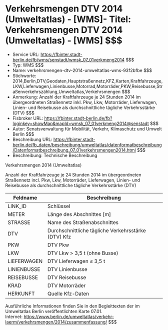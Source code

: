 # Verkehrsmengen DTV 2014 (Umweltatlas) - [WMS]- Titel: Verkehrsmengen DTV 2014 (Umweltatlas) - [WMS] $$$
- Service URL: https://fbinter.stadt-berlin.de/fb/wms/senstadt/wmsk_07_01verkmeng2014 $$$
- Typ: WMS $$$
- Name: verkehrsmengen-dtv-2014-umweltatlas-wms-93f2bfbe $$$
- Stichworte: 2014,Berlin,DTV,Geodaten,Hauptstraßennetz,KFZ,Karten,Kraftfahrzeuge,LKW,Lieferwagen,Linienbusse,Motorrad,Motorräder,PKW,Reisebusse,Straßenverkehrszählung,Umweltatlas,Verkehrsmengen $$$
- Anmerkung: Anzahl der Kraftfahrzeuge je 24 Stunden 2014 im übergeordneten Straßennetz inkl. Pkw, Lkw, Motorräder, Lieferwagen, Linien- und Reisebusse als durchschnittliche tägliche Verkehrsstärke (DTV) $$$
- Fisbroker URL: https://fbinter.stadt-berlin.de/fb?loginkey=showMap&mapId=wmsk_07_01verkmeng2014@senstadt $$$
- Autor: Senatsverwaltung für Mobilität, Verkehr, Klimaschutz und Umwelt Berlin $$$
- Beschreibung URL: https://fbinter.stadt-berlin.de/fb_daten/beschreibung/umweltatlas/datenformatbeschreibung/Datenformatbeschreibung_07_01verkehrsmengen2014.html $$$
- Beschreibung: Technische Beschreibung 

Verkehrsmengen 2014 (Umweltatlas)  

Anzahl der Kraftfahrzeuge je 24 Stunden 2014 im übergeordneten Straßennetz incl. Pkw, Lkw, Motorräder, Lieferwagen, Linien- und Reisebusse als durchschnittliche tägliche Verkehrsstärke (DTV)

| Feldname    | Beschreibung                                        |
| ----------- | --------------------------------------------------- |
| LINK\_ID    | Schlüssel                                           |
| METER       | Länge des Abschnittes \[m\]                         |
| STRASSE     | Name des Straßenabschnittes                         |
| DTV         | Durchschnittliche tägliche Verkehrsstärke (DTV) Kfz |
| PKW         | DTV Pkw                                             |
| LKW         | DTV Lkw > 3,5 t (ohne Busse)                        |
| LIEFERWAGEN | DTV Lieferwagen ≤ 3,5 t                             |
| LINIENBUSSE | DTV Linienbusse                                     |
| REISEBUSSE  | DTV Reisebusse                                      |
| KRAD        | DTV Motorräder                                      |
| HERKUNFT    | Quelle Kfz-Daten                                    |

Ausführliche Informationen finden Sie in den Begleittexten der im Umweltatlas Berlin veröffentlichten Karte 07.01.  
Internet: https://www.berlin.de/umweltatlas/verkehr-laerm/verkehrsmengen/2014/zusammenfassung/ $$$
